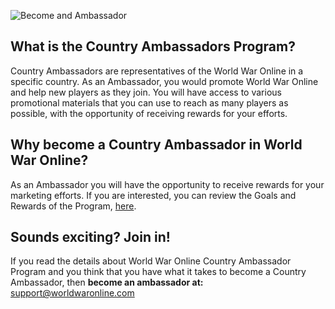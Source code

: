 ![Become and Ambassador](/img/header_ambassador.jpg "Country Ambassadors Program")

## What is the Country Ambassadors Program?

Country Ambassadors are representatives of the World War Online in a specific country. As an Ambassador, you would promote World War Online and help new players as they join. You will have access to various promotional materials that you can use to reach as many players as possible, with the opportunity of receiving rewards for your efforts.

## Why become a Country Ambassador in World War Online?

As an Ambassador you will have the opportunity to receive rewards for your marketing efforts. If you are interested, you can review the Goals and Rewards of the Program, [here](https://docs.google.com/document/d/1gdMMjQ3Uf6M8C8Baa-l5lFEKZUgeLpiTaLehJiAenKA/view).

## Sounds exciting? Join in!

If you read the details about World War Online Country Ambassador Program and you think that you have what it takes to become a Country Ambassador, then **become an ambassador at:** [support@worldwaronline.com](mailto:support@worldwaronline.com)
